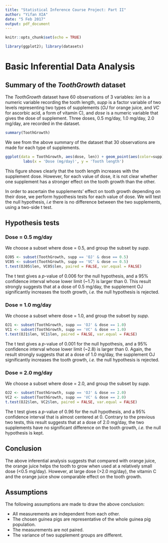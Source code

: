 ```yaml
---
title: "Statistical Inference Course Project: Part II"
author: "Yifan XIA"
date: "5 Feb 2017"
output: pdf_document
---
```


```r
knitr::opts_chunk$set(echo = TRUE)
```

```r
library(ggplot2); library(datasets)
```

# Basic Inferential Data Analysis

## Summary of the *ToothGrowth* dataset

The *ToothGrowth* dataset have 60 observations of 3 variables: *len* is a numeric variable recording the tooth length, *supp* is a factor variable of two levels representing two types of supplements (*OJ* for orange juice, and *VC* for ascorbic acid, a form of vitamin C), and *dose* is a numeric variable that gives the dose of supplement. Three doses, 0.5 mg/day, 1.0 mg/day, 2.0 mg/day, are recorded in the dataset.

```r
summary(ToothGrowth)
```

We see from the above summary of the dataset that 30 observations are made for each type of supplements.

```r
ggplot(data = ToothGrowth, aes(dose, len)) + geom_point(aes(color=supp)) +
        labs(x = 'Dose (mg/day)', y = 'Tooth length')
```

This figure shows clearly that the tooth length increases with the supplement dose. However, for each value of dose, it is not clear whether one supplement has a stronger effect on the tooth growth than the other.

In order to ascertain the supplements' effect on tooth growth depending on their dose, we perform hypothesis tests for each value of dose. We will test the null hypothesis, *i.e* there is no difference between the two supplements, using a two-side t test.

## Hypothesis tests

### Dose = 0.5 mg/day

We choose a subset where dose = 0.5, and group the subset by *supp*.
```r
OJ05 <- subset(ToothGrowth, supp == 'OJ' & dose == 0.5)
VC05 <- subset(ToothGrowth, supp == 'VC' & dose == 0.5)
t.test(OJ05$len, VC05$len, paired = FALSE, var.equal = FALSE)
```

The t test gives a $p$-value of 0.006 for the null hypothesis, and a 95% confidence interval whose lower limit (~1.7) is larger than 0. This result strongly suggests that at a dose of 0.5 mg/day, the supplement OJ significantly increases the tooth growth, *i.e.* the null hypothesis is rejected.

### Dose = 1.0 mg/day

We choose a subset where dose = 1.0, and group the subset by *supp*.
```r
OJ1 <- subset(ToothGrowth, supp == 'OJ' & dose == 1.0)
VC1 <- subset(ToothGrowth, supp == 'VC' & dose == 1.0)
t.test(OJ1$len, VC1$len, paired = FALSE, var.equal = FALSE)
```

The t test gives a $p$-value of 0.001 for the null hypothesis, and a 95% confidence interval whose lower limit (~2.8) is larger than 0. Again, the result strongly suggests that at a dose of 1.0 mg/day, the supplement OJ significantly increases the tooth growth, *i.e.* the null hypothesis is rejected.

### Dose = 2.0 mg/day

We choose a subset where dose = 2.0, and group the subset by *supp*.
```r
OJ2 <- subset(ToothGrowth, supp == 'OJ' & dose == 2.0)
VC2 <- subset(ToothGrowth, supp == 'VC' & dose == 2.0)
t.test(OJ2$len, VC2$len, paired = FALSE, var.equal = FALSE)
```

The t test gives a $p$-value of 0.96 for the null hypothesis, and a 95% confidence interval that is almost centered at 0. Contrary to the previous two tests, this result suggests that at a dose of 2.0 mg/day, the two supplements have no significant difference on the tooth growth, *i.e.* the null hypothesis is kept.

## Conclusion

The above inferential analysis suggests that compared with orange juice, the orange juice helps the tooth to grow when used at a relatively small dose (<0.5 mg/day). However, at large dose (>2.0 mg/day), the vitamin C and the orange juice show comparable effect on the tooth growth.

## Assumptions

The following assumptions are made to draw the above conclusion:

* All measurements are independent from each other.
* The chosen guinea pigs are representative of the whole guinea pig population.
* The measurements are not paired.
* The variance of two supplement groups are different.